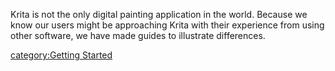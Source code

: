 Krita is not the only digital painting application in the world. Because we know our users might be approaching Krita with their experience from using other software, we have made guides to illustrate differences.

[[category:Getting Started]]
